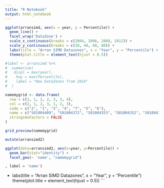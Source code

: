 ```yaml
---
title: "R Notebook"
output: html_notebook
---
```


```r
ggplot(arransimd, aes(x = year, y = Percentile)) +
  geom_line() +
  facet_wrap('DataZone') +
  scale_x_continuous(breaks = c(2004, 2006, 2009, 2012)) +
  scale_y_continuous(breaks = c(20, 40, 60, 80)) +
  labs(title = "Arran SIMD Datazones", x = "Year", y = "Percentile") +
  theme(plot.title = element_text(hjust = 0.5))
```


```r
#label <- arransimd %>%
#  summarise(
#   displ = max(year),
#    hwy = max(Percentile),
#    label = "New DataZones from 2016"
#  )
```



```r
namemygrid <- data.frame(
  row = c(1, 1, 2, 2, 3, 3, 4),
  col = c(2, 1, 2, 3, 1, 2, 3),
  code = c("2", "1", "3", "4", "7", "5", "6"),
  name = c("S01004409", "S01004372", "S01004353", "S01004352", "S01004349", "S01004351", "S01004350"),
  stringsAsFactors = FALSE
)
```

```r
grid_preview(namemygrid)
```


```r
mutate(arransimd2)
```


```r
ggplot(data=arransimd2, aes(x=year, y=Percentile)) +
  geom_bar(stat="identity") +
  facet_geo(~ 'name', "namemygrid")

, label = 'name')
```



+
  labs(title = "Arran SIMD Datazones", x = "Year", y = "Percentile")
  theme(plot.title = element_text(hjust = 0.5))
```


